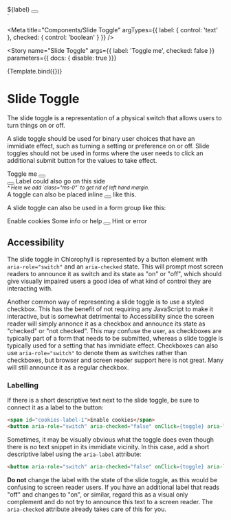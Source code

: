 
<div>
  <span id="slide-toggle-label-1">${label}</span>
  <button aria-role="switch" aria-checked="${checked}" aria-labelledby="slide-toggle-label-1"></button>
</div>
`

<Meta
  title="Components/Slide Toggle"
  argTypes={{
    label: { control: 'text' },
    checked: {
      control: 'boolean'
    }
  }}
/>

<Story
  name="Slide Toggle"
  args={{
    label: 'Toggle me',
    checked: false
  }}
  parameters={{ docs: { disable: true }}}
>
  {Template.bind({})}
</Story>

# Slide Toggle

The slide toggle is a representation of a physical switch that allows users to turn things on or off.

A slide toggle should be used for binary user choices that have an immidiate effect, such as turning a setting or
preference on or off. Slide toggles should not be used in forms where the user needs to click an additional submit
button for the values to take effect.

<Canvas>
<div>
  <div class="mb-5">
    <span id="slide-toggle-label-1">Toggle me</span>
    <button aria-role="switch" aria-checked="false" onClick={toggle} aria-labelledby="slide-toggle-label-1"></button>
  </div>
  <div class="mb-5">
    <button class="ms-0" aria-role="switch" aria-checked="false" onClick={toggle} aria-labelledby="slide-toggle-label-1"></button>
    <span id="slide-toggle-label-1">Label could also go on this side</span>
    <br/><small><em>^ Here we add `class="ms-0"` to get rid of left hand margin.</em></small>
  </div>
  <div>
    A toggle can also be placed inline
    <button aria-role="switch" aria-checked="false" onClick={toggle} aria-label="Inline toggle"></button>
    like this.
  </div>
</div>
</Canvas>

A slide toggle can also be used in a form group like this:

<Canvas>
<div class="form-group">
    <span id="cookies-label-1">Enable cookies</span>
    <span class="form-info">Some info or help</span>
    <button class="ms-0" aria-role="switch" aria-checked="false" onClick={toggle} aria-labelledby="cookies-label-1"></button>
    <span class="form-info">Hint or error</span>
</div>
</Canvas>

## Accessibility

The slide toggle in Chlorophyll is represented by a button element with `aria-role="switch"` and an `aria-checked` state.
This will prompt most screen readers to announce it as switch and its state as "on" or "off", which should give visually
impaired users a good idea of what kind of control they are interacting with.

Another common way of representing a slide toggle is to use a styled checkbox. This has the benefit of not requiring any
JavaScript to make it interactive, but is somewhat detrimental to Accessibility since the screen reader will simply
annonce it as a checkbox and announce its state as "checked" or "not checked". This may confuse the user, as checkboxes
are typically part of a form that needs to be submitted, whereas a slide toggle is typically used for a setting that has
immidiate effect. Checkboxes can also use `aria-role="switch"` to denote them as switches rather than checkboxes, but browser
and screen reader support here is not great. Many will still announce it as a regular checkbox.

### Labelling

If there is a short descriptive text next to the slide toggle, be sure to connect it as a label to the button:
```html
<span id="cookies-label-1">Enable cookies</span>
<button aria-role="switch" aria-checked="false" onClick={toggle} aria-labelledby="cookies-label-1"></button>
```

Sometimes, it may be visually obvious what the toggle does even though there is no text snippet in its immidiate vicinity.
In this case, add a short descriptive label using the `aria-label` attribute:
```html
<button aria-role="switch" aria-checked="false" onClick={toggle} aria-label="Enable cookies"></button>
```

**Do not** change the label with the state of the slide toggle, as this would be confusing to screen reader users.
If you have an additional label that reads "off" and changes to "on", or similar, regard this as a visual only complement
and do not try to announce this text to a screen reader. The `aria-checked` attribute already takes care of this for you.
